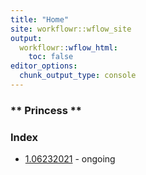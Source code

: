 ```yaml
---
title: "Home"
site: workflowr::wflow_site
output:
  workflowr::wflow_html:
    toc: false
editor_options:
  chunk_output_type: console
---
```



### ** Princess **


### **Index**
* [1.06232021](princess623.html) - ongoing
